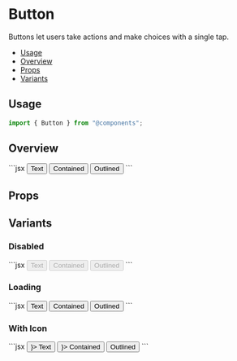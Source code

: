 
<Meta of={ButtonStories} />

# Button

Buttons let users take actions and make choices with a single tap.

- [Usage](#usage)
- [Overview](#overview)
- [Props](#props)
- [Variants](#variants)

## Usage

```js
import { Button } from "@components";
```

## Overview

<Canvas of={ButtonStories.Default} />
```jsx
<Button variant="text">Text</Button>
<Button variant="outlined">Contained</Button>
<Button variant="contained">Outlined</Button>
```

## Props

<ArgTypes story="Playground" />

## Variants

### Disabled

<Canvas of={ButtonStories.Disabled} sourceState="none" />
```jsx
<Button variant="text" disabled>
  Text
</Button>
<Button variant="outlined" disabled>
  Contained
</Button>
<Button variant="contained" disabled>
  Outlined
</Button>
```

### Loading

<Canvas of={ButtonStories.Loading} sourceState="none" />
```jsx
<Button variant="text" isLoading>
  Text
</Button>
<Button variant="outlined" isLoading>
  Contained
</Button>
<Button variant="contained" isLoading>
  Outlined
</Button>
```

### With Icon

<Canvas of={ButtonStories.WithIcon} sourceState="none" />
```jsx
<Button variant="text" hasIcon iconImage={<Android />}>
  Text
</Button>
<Button variant="outlined" hasIcon iconImage={<Balance />}>
  Contained
</Button>
<Button variant="contained" hasIcon>
  Outlined
</Button>
```
